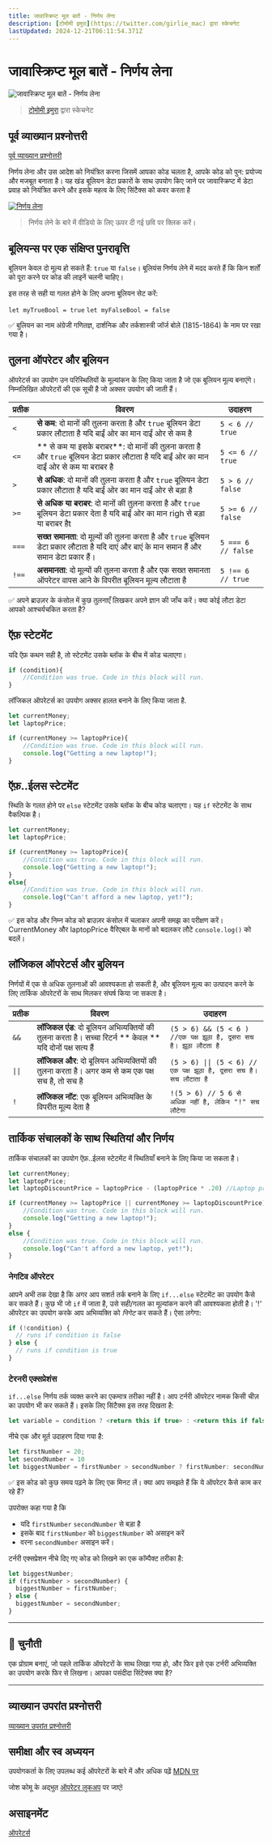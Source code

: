 ```yaml
---
title: जावास्क्रिप्ट मूल बातें - निर्णय लेना
description: [टोमोमी इमुरा](https://twitter.com/girlie_mac) द्वारा स्केचनेट
lastUpdated: 2024-12-21T06:11:54.371Z
---
```


# जावास्क्रिप्ट मूल बातें - निर्णय लेना

![जावास्क्रिप्ट मूल बातें - निर्णय लेना](/sketchnotes/webdev101-js-decisions.png)
> [टोमोमी इमुरा](https://twitter.com/girlie_mac) द्वारा स्केचनेट

## पूर्व व्याख्यान प्रश्नोत्तरी
[पूर्व व्याख्यान प्रश्नोत्तरी](https://ashy-river-0debb7803.1.azurestaticapps.net/quiz/11?loc=hi)

निर्णय लेना और उस आदेश को नियंत्रित करना जिसमें आपका कोड चलता है, आपके कोड को पुन: प्रयोज्य और मजबूत बनाता है। यह खंड बूलियन डेटा प्रकारों के साथ उपयोग किए जाने पर जावास्क्रिप्ट में डेटा प्रवाह को नियंत्रित करने और इसके महत्व के लिए सिंटैक्स को कवर करता है

[![निर्णय लेना](https://img.youtube.com/vi/SxTp8j-fMMY/0.jpg)](https://youtube.com/watch?v=SxTp8j-fMMY "निर्णय लेना")

> निर्णय लेने के बारे में वीडियो के लिए ऊपर दी गई छवि पर क्लिक करें।
## बूलियन्स पर एक संक्षिप्त पुनरावृत्ति

बूलियन केवल दो मूल्य हो सकते हैं: `true` या `false`। बूलियंस निर्णय लेने में मदद करते हैं कि किन शर्तों को पूरा करने पर कोड की लाइनें चलनी चाहिए।

इस तरह से सही या गलत होने के लिए अपना बूलियन सेट करें:

`let myTrueBool = true`
`let myFalseBool = false`

✅ बुलियन का नाम अंग्रेजी गणितज्ञ, दार्शनिक और तर्कशास्त्री जॉर्ज बोले (1815-1864) के नाम पर रखा गया है।

## तुलना ऑपरेटर और बूलियन

ऑपरेटर्स का उपयोग उन परिस्थितियों के मूल्यांकन के लिए किया जाता है जो एक बूलियन मूल्य बनाएंगे। निम्नलिखित ऑपरेटरों की एक सूची है जो अक्सर उपयोग की जाती हैं।

| प्रतीक  | विवरण                                                                                                  | उदाहरण              |
| ----- | ----------------------------------------------------------------------------------------------------- | ------------------ |
| `<`   | **से कम**: दो मानों की तुलना करता है और `true` बूलियन डेटा प्रकार लौटाता है यदि बाईं ओर का मान दाईं ओर से कम है                    | `5 < 6 // true`    |
| `<=`  | ** से कम या इसके बराबर**: दो मानों की तुलना करता है और `true` बूलियन डेटा प्रकार लौटाता है यदि बाईं ओर का मान दाईं ओर से कम या बराबर है | `5 <= 6 // true`   |
| `>`   | **से अधिक**: दो मानों की तुलना करता है और `true` बूलियन डेटा प्रकार लौटाता है यदि बाईं ओर का मान दाईं ओर से बड़ा है                   | `5 > 6 // false`   |
| `>=`  | **से अधिक या बराबर**: दो मानों की तुलना करता है और `true` बूलियन डेटा प्रकार देता है यदि बाईं ओर का मान righ से बड़ा या बराबर हैt      | `5 >= 6 // false`  |
| `===` | **सख्त समानता**: दो मूल्यों की तुलना करता है और `true` बूलियन डेटा प्रकार लौटाता है यदि दाएं और बाएं के मान समान हैं और समान डेटा प्रकार हैं। | `5 === 6 // false` |
| `!==` | **असमानता**: दो मूल्यों की तुलना करता है और एक सख्त समानता ऑपरेटर वापस आने के विपरीत बूलियन मूल्य लौटाता है                        | `5 !== 6 // true`  |

✅ अपने ब्राउज़र के कंसोल में कुछ तुलनाएँ लिखकर अपने ज्ञान की जाँच करें। क्या कोई लौटा डेटा आपको आश्चर्यचकित करता है?

## ऍफ़ स्टेटमेंट 

यदि ऍफ़ कथन सही है, तो स्टेटमेंट उसके ब्लॉक के बीच में कोड चलाएगा।

```javascript
if (condition){
    //Condition was true. Code in this block will run.
}
```

लॉजिकल ऑपरेटर्स का उपयोग अक्सर हालत बनाने के लिए किया जाता है.

```javascript
let currentMoney;
let laptopPrice;

if (currentMoney >= laptopPrice){
    //Condition was true. Code in this block will run.
    console.log("Getting a new laptop!");
}
```

## ऍफ़..ईलस स्टेटमेंट 

स्थिति के गलत होने पर `else` स्टेटमेंट उसके ब्लॉक के बीच कोड चलाएगा। यह `if` स्टेटमेंट के साथ वैकल्पिक है।

```javascript
let currentMoney;
let laptopPrice;

if (currentMoney >= laptopPrice){
    //Condition was true. Code in this block will run.
    console.log("Getting a new laptop!");
}
else{
    //Condition was true. Code in this block will run.
    console.log("Can't afford a new laptop, yet!");
}
```

✅ इस कोड और निम्न कोड को ब्राउज़र कंसोल में चलाकर अपनी समझ का परीक्षण करें। CurrentMoney और laptopPrice वैरिएबल के मानों को बदलकर लौटे `console.log()` को बदलें।

## लॉजिकल ऑपरेटर्स और बुलियन

निर्णयों में एक से अधिक तुलनाओं की आवश्यकता हो सकती है, और बूलियन मूल्य का उत्पादन करने के लिए तार्किक ऑपरेटरों के साथ मिलकर संघर्ष किया जा सकता है।

| प्रतीक   | विवरण                                                                        | उदाहरण                                                    |
| ------ | --------------------------------------------------------------------------- | -------------------------------------------------------- |
| `&&`   | **लॉजिकल एंड**: दो बूलियन अभिव्यक्तियों की तुलना करता है। सच्चा रिटर्न ** केवल ** यदि दोनों पक्ष सत्य हैं | `(5 > 6) && (5 < 6 ) //एक पक्ष झूठा है, दूसरा सच है। झूठा लौटता है`  |
| `\|\|` | **लॉजिकल और**: दो बूलियन अभिव्यक्तियों की तुलना करता है। अगर कम से कम एक पक्ष सच है, तो सच है    | `(5 > 6) \|\| (5 < 6) //एक पक्ष झूठा है, दूसरा सच है। सच लौटाता है` |
| `!`    | **लॉजिकल नॉट**: एक बूलियन अभिव्यक्ति के विपरीत मूल्य देता है                                 | `!(5 > 6) // 5 6 से अधिक नहीं है, लेकिन "!" सच लौटेगा`             |

## तार्किक संचालकों के साथ स्थितियां और निर्णय

तार्किक संचालकों का उपयोग ऍफ़..ईलस स्टेटमेंट में स्थितियाँ बनाने के लिए किया जा सकता है।

```javascript
let currentMoney;
let laptopPrice;
let laptopDiscountPrice = laptopPrice - (laptopPrice * .20) //Laptop price at 20 percent off

if (currentMoney >= laptopPrice || currentMoney >= laptopDiscountPrice){
    //Condition was true. Code in this block will run.
    console.log("Getting a new laptop!");
}
else {
    //Condition was true. Code in this block will run.
    console.log("Can't afford a new laptop, yet!");
}
```

### नेगटिव ऑपरेटर

आपने अभी तक देखा है कि अगर आप सशर्त तर्क बनाने के लिए `if...else` स्टेटमेंट का उपयोग कैसे कर सकते हैं। कुछ भी जो `if` में जाता है, उसे सही/गलत का मूल्यांकन करने की आवश्यकता होती है। '!' ऑपरेटर का उपयोग करके आप अभिव्यक्ति को _निगेट_ कर सकते हैं। ऐसा लगेगा:
```javascript
if (!condition) {
  // runs if condition is false
} else {
  // runs if condition is true
}
```

### टेरनरी एक्सप्रेशंस 

`if...else` निर्णय तर्क व्यक्त करने का एकमात्र तरीका नहीं है। आप टर्नरी ऑपरेटर नामक किसी चीज़ का उपयोग भी कर सकते हैं। इसके लिए सिंटैक्स इस तरह दिखता है:

```javascript
let variable = condition ? <return this if true> : <return this if false>
```

नीचे एक और मूर्त उदाहरण दिया गया है:

```javascript
let firstNumber = 20;
let secondNumber = 10
let biggestNumber = firstNumber > secondNumber ? firstNumber: secondNumber;
```

✅ इस कोड को कुछ समय पढ़ने के लिए एक मिनट लें। क्या आप समझते हैं कि ये ऑपरेटर कैसे काम कर रहे हैं?

उपरोक्त कहा गया है कि
- यदि `firstNumber` `secondNumber` से बड़ा है
- इसके बाद `firstNumber` को `biggestNumber` को असाइन करें
- वरना `secondNumber` असाइन करें।
  
टर्नरी एक्सप्रेशन नीचे दिए गए कोड को लिखने का एक कॉम्पैक्ट तरीका है:

```javascript
let biggestNumber;
if (firstNumber > secondNumber) {
  biggestNumber = firstNumber;
} else {
  biggestNumber = secondNumber;
}
```

---

## 🚀 चुनौती

एक प्रोग्राम बनाएं, जो पहले तार्किक ऑपरेटरों के साथ लिखा गया हो, और फिर इसे एक टर्नरी अभिव्यक्ति का उपयोग करके फिर से लिखना। आपका पसंदीदा सिंटेक्स क्या है?

---
## व्याख्यान उपरांत प्रश्नोत्तरी
[व्याख्यान उपरांत प्रश्नोत्तरी](https://ashy-river-0debb7803.1.azurestaticapps.net/quiz/12?loc=hi)

## समीक्षा और स्व अध्ययन

उपयोगकर्ता के लिए उपलब्ध कई ऑपरेटरों के बारे में और अधिक पढ़ें [MDN पर](https://developer.mozilla.org/docs/Web/JavaScript/Reference/Operators)

जोश कोमू के अद्भुत [ऑपरेटर लुकअप](https://joshwcomeau.com/operator-lookup/) पर जाएं!

## असाइनमेंट

[ऑपरेटर्स](assignment.hi.md)

